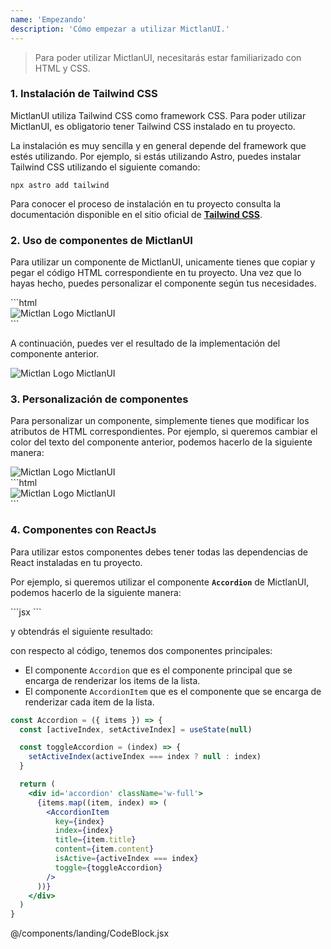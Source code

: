 ```yaml
---
name: 'Empezando'
description: 'Cómo empezar a utilizar MictlanUI.'
---
```



> Para poder utilizar MictlanUI, necesitarás estar familiarizado con HTML y CSS.

### 1. Instalación de Tailwind CSS

MictlanUI utiliza Tailwind CSS como framework CSS. Para poder utilizar MictlanUI, es obligatorio tener Tailwind CSS instalado en tu proyecto.

La instalación es muy sencilla y en general depende del framework que estés utilizando. Por ejemplo, si estás utilizando Astro, puedes instalar Tailwind CSS utilizando el siguiente comando:

<CodeBlock client:load>`npx astro add tailwind `</CodeBlock>

Para conocer el proceso de instalación en tu proyecto consulta la documentación disponible en el sitio oficial de [**Tailwind CSS**](https://tailwindcss.com/docs/installation).

### 2. Uso de componentes de MictlanUI

Para utilizar un componente de MictlanUI, unicamente tienes que copiar y pegar el código HTML correspondiente en tu proyecto.
Una vez que lo hayas hecho, puedes personalizar el componente según tus necesidades.

<CodeBlock client:load>
  ```html
  <div class='flex items-center px-6'>
    <img src='/mictlan-logo.webp' class='h-10' alt='Mictlan Logo' />
    <span class='self-center text-2xl font-bold whitespace-nowrap text-white'>
      MictlanUI
    </span>
  </div>
  ```
</CodeBlock>

A continuación, puedes ver el resultado de la implementación del componente anterior.

<Preview>
  <div class='flex items-center px-6'>
    <img src='/mictlan-logo.webp' class='h-10' alt='Mictlan Logo' />
    <span class='self-center text-2xl font-bold whitespace-nowrap text-white'>
      MictlanUI
    </span>
  </div>
</Preview>

### 3. Personalización de componentes

Para personalizar un componente, simplemente tienes que modificar los atributos de HTML correspondientes.
Por ejemplo, si queremos cambiar el color del texto del componente anterior, podemos hacerlo de la siguiente manera:

<Preview>
  <div class='flex items-center px-6'>
    <img src='/mictlan-logo.webp' class='h-10' alt='Mictlan Logo' />
    <span class='self-center text-2xl font-bold whitespace-nowrap text-blue-600'>
      MictlanUI
    </span>
  </div>
</Preview>
<CodeBlock client:load>
  ```html
  <div class='flex items-center px-6'>
    <img src='/mictlan-logo.webp' class='h-10' alt='Mictlan Logo' />
    <span class='self-center text-2xl font-bold whitespace-nowrap text-blue-600'>
      MictlanUI
    </span>
  </div>
  ```
</CodeBlock>

### 4. Componentes con ReactJs

Para utilizar estos componentes debes tener todas las dependencias de React instaladas en tu proyecto.

Por ejemplo, si queremos utilizar el componente **`Accordion`** de MictlanUI, podemos hacerlo de la siguiente manera:

<CodeBlock client:load>
  ```jsx
  <Accordion
    items={[
      {
        title: 'Accordion 1',
        content: '1st content to show in the accordion'
      },
      {
        title: 'Accordion 2',
        content: '2nd content to show in the accordion'
      },
      {
        title: 'Accordion 3',
        content: '3rd content to show in the accordion'
      }
    ]}
  />
  ```
</CodeBlock>

y obtendrás el siguiente resultado:

<Preview>
  <div class='w-1/2 m-auto'>
    <Accordion
      client:load
      items={[
        {
          title: 'Accordion 1',
          content: '1st content to show in the accordion'
        },
        {
          title: 'Accordion 2',
          content: '2nd content to show in the accordion'
        },
        {
          title: 'Accordion 3',
          content: '3rd content to show in the accordion'
        }
      ]}
      multiple={false}
    />
  </div>
</Preview>

con respecto al código, tenemos dos componentes principales:

- El componente `Accordion` que es el componente principal que se encarga de renderizar los items de la lista.
- El componente `AccordionItem` que es el componente que se encarga de renderizar cada item de la lista.

<CodeBlock client:load>

```jsx
const Accordion = ({ items }) => {
  const [activeIndex, setActiveIndex] = useState(null)

  const toggleAccordion = (index) => {
    setActiveIndex(activeIndex === index ? null : index)
  }

  return (
    <div id='accordion' className='w-full'>
      {items.map((item, index) => (
        <AccordionItem
          key={index}
          index={index}
          title={item.title}
          content={item.content}
          isActive={activeIndex === index}
          toggle={toggleAccordion}
        />
      ))}
    </div>
  )
}
```

</CodeBlock>
@/components/landing/CodeBlock.jsx
